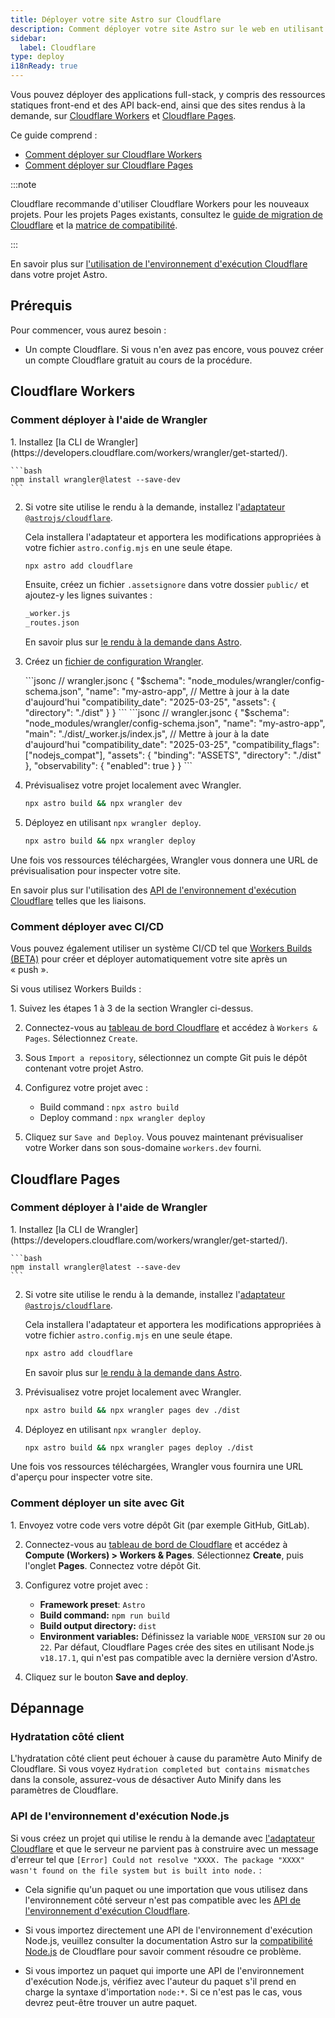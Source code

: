 ```yaml
---
title: Déployer votre site Astro sur Cloudflare
description: Comment déployer votre site Astro sur le web en utilisant Cloudflare
sidebar:
  label: Cloudflare
type: deploy
i18nReady: true
---
```


Vous pouvez déployer des applications full-stack, y compris des ressources statiques front-end et des API back-end, ainsi que des sites rendus à la demande, sur [Cloudflare Workers](https://developers.cloudflare.com/workers/static-assets/) et [Cloudflare Pages](https://pages.cloudflare.com/). 

Ce guide comprend :

- [Comment déployer sur Cloudflare Workers](#cloudflare-workers)
- [Comment déployer sur Cloudflare Pages](#cloudflare-pages)

:::note

Cloudflare recommande d'utiliser Cloudflare Workers pour les nouveaux projets. Pour les projets Pages existants, consultez le [guide de migration de Cloudflare](https://developers.cloudflare.com/workers/static-assets/migration-guides/migrate-from-pages/) et la [matrice de compatibilité](https://developers.cloudflare.com/workers/static-assets/migration-guides/migrate-from-pages/#compatibility-matrix).

:::

<ReadMore>En savoir plus sur [l'utilisation de l'environnement d'exécution Cloudflare](/fr/guides/integrations-guide/cloudflare/) dans votre projet Astro.</ReadMore>
## Prérequis

Pour commencer, vous aurez besoin :

- Un compte Cloudflare. Si vous n'en avez pas encore, vous pouvez créer un compte Cloudflare gratuit au cours de la procédure.

## Cloudflare Workers

### Comment déployer à l'aide de Wrangler

<Steps>
1. Installez [la CLI de Wrangler](https://developers.cloudflare.com/workers/wrangler/get-started/).

    ```bash
    npm install wrangler@latest --save-dev
    ```

2. Si votre site utilise le rendu à la demande, installez l'[adaptateur `@astrojs/cloudflare`](/fr/guides/integrations-guide/cloudflare/).

    Cela installera l'adaptateur et apportera les modifications appropriées à votre fichier `astro.config.mjs` en une seule étape.

      ```bash
      npx astro add cloudflare
      ```

      Ensuite, créez un fichier `.assetsignore` dans votre dossier `public/` et ajoutez-y les lignes suivantes :
      ```txt title="public/.assetsignore"
      _worker.js
      _routes.json
      ```

    <ReadMore>En savoir plus sur [le rendu à la demande dans Astro](/fr/guides/on-demand-rendering/).</ReadMore>

3. Créez un [fichier de configuration Wrangler](https://developers.cloudflare.com/workers/wrangler/configuration/).

    <StaticSsrTabs>
      <Fragment slot="static">
        ```jsonc
        // wrangler.jsonc
        {
          "$schema": "node_modules/wrangler/config-schema.json",
          "name": "my-astro-app",
          // Mettre à jour à la date d'aujourd'hui
          "compatibility_date": "2025-03-25",
          "assets": {
            "directory": "./dist"
          }
        }
        ```
      </Fragment>
      <Fragment slot="ssr">
        ```jsonc
        // wrangler.jsonc
        {
          "$schema": "node_modules/wrangler/config-schema.json",
          "name": "my-astro-app",
          "main": "./dist/_worker.js/index.js",
          // Mettre à jour à la date d'aujourd'hui
          "compatibility_date": "2025-03-25",
          "compatibility_flags": ["nodejs_compat"],
          "assets": {
            "binding": "ASSETS",
            "directory": "./dist"
          },
          "observability": {
            "enabled": true
          }
        }
    ```
      </Fragment>
    </StaticSsrTabs>

4. Prévisualisez votre projet localement avec Wrangler.

    ```bash
    npx astro build && npx wrangler dev
    ```

5. Déployez en utilisant `npx wrangler deploy`.

    ```bash
    npx astro build && npx wrangler deploy
    ```
</Steps>

Une fois vos ressources téléchargées, Wrangler vous donnera une URL de prévisualisation pour inspecter votre site.

<ReadMore>En savoir plus sur l'utilisation des [API de l'environnement d'exécution Cloudflare](/fr/guides/integrations-guide/cloudflare/) telles que les liaisons.</ReadMore>

### Comment déployer avec CI/CD

Vous pouvez également utiliser un système CI/CD tel que [Workers Builds (BETA)](https://developers.cloudflare.com/workers/ci-cd/builds/) pour créer et déployer automatiquement votre site après un « push ».

Si vous utilisez Workers Builds :

<Steps>
1. Suivez les étapes 1 à 3 de la section Wrangler ci-dessus.

2. Connectez-vous au [tableau de bord Cloudflare](https://dash.cloudflare.com/) et accédez à `Workers & Pages`. Sélectionnez `Create`.

3. Sous `Import a repository`, sélectionnez un compte Git puis le dépôt contenant votre projet Astro.

4. Configurez votre projet avec :
    - Build command : `npx astro build`
    - Deploy command : `npx wrangler deploy`

5. Cliquez sur `Save and Deploy`. Vous pouvez maintenant prévisualiser votre Worker dans son sous-domaine `workers.dev` fourni.
</Steps>

## Cloudflare Pages

### Comment déployer à l'aide de Wrangler

<Steps>
1. Installez [la CLI de Wrangler](https://developers.cloudflare.com/workers/wrangler/get-started/).

    ```bash
    npm install wrangler@latest --save-dev
    ```

2. Si votre site utilise le rendu à la demande, installez l'[adaptateur `@astrojs/cloudflare`](/fr/guides/integrations-guide/cloudflare/).

    Cela installera l'adaptateur et apportera les modifications appropriées à votre fichier `astro.config.mjs` en une seule étape.

      ```bash
      npx astro add cloudflare
      ```

    <ReadMore>En savoir plus sur [le rendu à la demande dans Astro](/fr/guides/on-demand-rendering/).</ReadMore>

3. Prévisualisez votre projet localement avec Wrangler.

    ```bash
    npx astro build && npx wrangler pages dev ./dist
    ```

4. Déployez en utilisant `npx wrangler deploy`.

    ```bash
    npx astro build && npx wrangler pages deploy ./dist
    ```
</Steps>

Une fois vos ressources téléchargées, Wrangler vous fournira une URL d'aperçu pour inspecter votre site.

### Comment déployer un site avec Git

<Steps>
1. Envoyez votre code vers votre dépôt Git (par exemple GitHub, GitLab).

2. Connectez-vous au [tableau de bord de Cloudflare](https://dash.cloudflare.com/) et accédez à **Compute (Workers) > Workers & Pages**. Sélectionnez **Create**, puis l'onglet **Pages**. Connectez votre dépôt Git.

3. Configurez votre projet avec :
    - **Framework preset**: `Astro`
    - **Build command:** `npm run build`
    - **Build output directory:** `dist`
    - **Environment variables:** Définissez la variable `NODE_VERSION` sur `20` ou `22`. Par défaut, Cloudflare Pages crée des sites en utilisant Node.js `v18.17.1`, qui n'est pas compatible avec la dernière version d'Astro.

4. Cliquez sur le bouton **Save and deploy**.
</Steps>

## Dépannage

### Hydratation côté client

L'hydratation côté client peut échouer à cause du paramètre Auto Minify de Cloudflare. Si vous voyez `Hydration completed but contains mismatches` dans la console, assurez-vous de désactiver Auto Minify dans les paramètres de Cloudflare.

### API de l'environnement d'exécution Node.js

Si vous créez un projet qui utilise le rendu à la demande avec [l'adaptateur Cloudflare](/fr/guides/integrations-guide/cloudflare/) et que le serveur ne parvient pas à construire avec un message d'erreur tel que `[Error] Could not resolve "XXXX. The package "XXXX" wasn't found on the file system but is built into node.` :

- Cela signifie qu'un paquet ou une importation que vous utilisez dans l'environnement côté serveur n'est pas compatible avec les [API de l'environnement d'exécution Cloudflare](https://developers.cloudflare.com/workers/runtime-apis/nodejs/). 

- Si vous importez directement une API de l'environnement d'exécution Node.js, veuillez consulter la documentation Astro sur la [compatibilité Node.js](/fr/guides/integrations-guide/cloudflare/#compatibilité-nodejs) de Cloudflare pour savoir comment résoudre ce problème.

- Si vous importez un paquet qui importe une API de l'environnement d'exécution Node.js, vérifiez avec l'auteur du paquet s'il prend en charge la syntaxe d'importation `node:*`. Si ce n'est pas le cas, vous devrez peut-être trouver un autre paquet.
